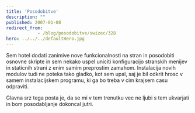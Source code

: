 ```yaml
---
title: 'Posodobitve'
description: ""
published: 2007-01-08
redirect_from: 
            - /blog/posodobitve/swizec/328
hero: ../../../defaultHero.jpg
---
```

Sem hotel dodati zanimive nove funkcionalnosti na stran in posodobiti osnovne skripte in sem nekako uspel uniciti konfiguracijo stranskih menijev in staticnih strani z enim samim preprostim zamahom. Instalacija novih modulov tudi ne poteka tako gladko, kot sem upal, saj je bil odkrit hrosc v samem instalacijskem programu, ki ga bo treba v cim krajsem casu odpraviti.

Glavna srz tega posta je, da se mi v tem trenutku vec ne ljubi s tem ukvarjati in bom posodabljanje dokoncal jutri.
